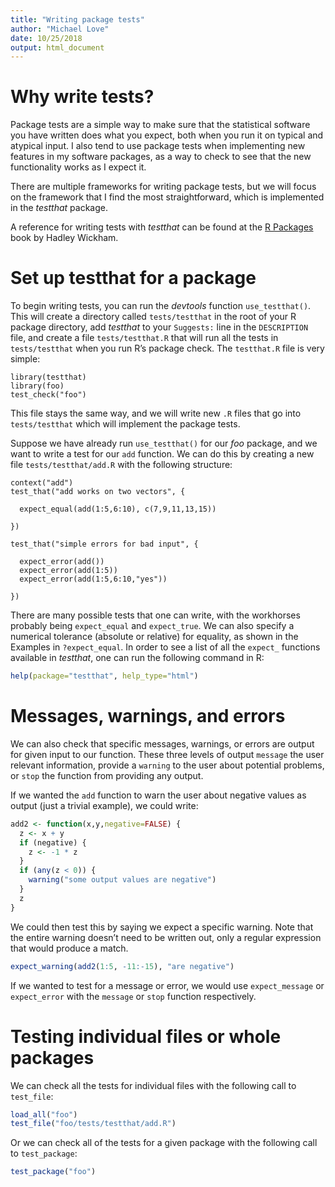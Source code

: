 ```yaml
---
title: "Writing package tests"
author: "Michael Love"
date: 10/25/2018
output: html_document
---
```


# Why write tests?

Package tests are a simple way to make sure that the statistical
software you have written does what you expect, both when you run it
on typical and atypical input. I also tend to use package tests when
implementing new features in my software packages, as a way to check
to see that the new functionality works as I expect it.

There are multiple frameworks for writing package tests, but we will
focus on the framework that I find the most straightforward, which is
implemented in the *testthat* package.

A reference for writing tests with *testthat* can be found at the [R
Packages](http://r-pkgs.had.co.nz/tests.html) book by Hadley Wickham.

# Set up testthat for a package

To begin writing tests, you can run the *devtools* function
`use_testthat()`. This will create a directory called `tests/testthat`
in the root of your R package directory, add *testthat* to your
`Suggests:` line in the `DESCRIPTION` file, and create a file
`tests/testthat.R` that will run all the tests in `tests/testthat`
when you run R's package check. The `testthat.R` file is very simple:

```
library(testthat)
library(foo)
test_check("foo")
```

This file stays the same way, and we will write new `.R` files that go
into `tests/testthat` which will implement the package tests.

Suppose we have already run `use_testthat()` for our *foo* package,
and we want to write a test for our `add` function. We can do this by
creating a new file `tests/testthat/add.R` with the following
structure:

```
context("add")
test_that("add works on two vectors", {

  expect_equal(add(1:5,6:10), c(7,9,11,13,15))

})

test_that("simple errors for bad input", {

  expect_error(add())
  expect_error(add(1:5))
  expect_error(add(1:5,6:10,"yes"))

})
```

There are many possible tests that one can write, with the workhorses
probably being `expect_equal` and `expect_true`. We can also specify a
numerical tolerance (absolute or relative) for equality, as shown in
the Examples in `?expect_equal`. In order to see a list of all the
`expect_` functions available in *testthat*, one can run the following
command in R:

```r
help(package="testthat", help_type="html")
```

# Messages, warnings, and errors

We can also check that specific messages, warnings, or errors are
output for given input to our function. These three levels of output
`message` the user relevant information, provide a `warning` to the
user about potential problems, or `stop` the function from providing
any output.

If we wanted the `add` function to warn the user about negative values
as output (just a trivial example), we could write:

```r
add2 <- function(x,y,negative=FALSE) {
  z <- x + y
  if (negative) {
    z <- -1 * z
  }
  if (any(z < 0)) {
    warning("some output values are negative")
  }
  z
}
```

We could then test this by saying we expect a specific warning. Note
that the entire warning doesn't need to be written out, only a regular
expression that would produce a match.

```r
expect_warning(add2(1:5, -11:-15), "are negative")
```

If we wanted to test for a message or error, we would use
`expect_message` or `expect_error` with the `message` or `stop`
function respectively.

# Testing individual files or whole packages

We can check all the tests for individual files with the following
call to `test_file`: 

```r
load_all("foo")
test_file("foo/tests/testthat/add.R")
```

Or we can check all of the tests for a given package with the
following call to `test_package`:

```r
test_package("foo")
```
